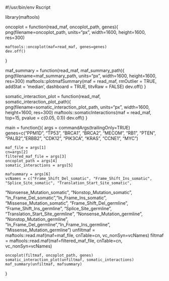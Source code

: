 #!/usr/bin/env Rscript

library(maftools)


oncoplot = function(read_maf, oncoplot_path, genes){
    png(filename=oncoplot_path, units="px", width=1600, height=1600, res=300)

    maftools::oncoplot(maf=read_maf, genes=genes)
    dev.off()
}

maf_summary = function(read_maf, maf_summary_path){
    png(filename=maf_summary_path, units="px", width=1600, height=1600, res=300)
    maftools::plotmafSummary(maf = read_maf, rmOutlier = TRUE, addStat = 'median', dashboard = TRUE, titvRaw = FALSE)
    dev.off()
}

somatic_interaction_plot = function(read_maf, somatic_interaction_plot_path){
    png(filename=somatic_interaction_plot_path, units="px", width=1600, height=1600, res=300)
    maftools::somaticInteractions(maf = read_maf, top=15, pvalue = c(0.05, 0.1))
    dev.off()
}


main = function(){
    args = commandArgs(trailingOnly=TRUE)
    genes=c("PPM1D", "TP53",  "BRCA1", "BRCA2", "MECOM", "RB1", "PTEN", "PALB2","ERBB2", "CDK12", "PIK3CA", "KRAS", "CCNE1", "MYC")

    maf_file = args[1]
    cn=args[2]
    filtered_maf_file = args[3]
    oncoplot_path = args[4]
    somatic_interactions = args[5]

    mafsummary = args[6]
    vcNames = c("Frame_Shift_Del_somatic", "Frame_Shift_Ins_somatic", "Splice_Site_somatic", "Translation_Start_Site_somatic",
"Nonsense_Mutation_somatic", "Nonstop_Mutation_somatic", "In_Frame_Del_somatic","In_Frame_Ins_somatic", "Missense_Mutation_somatic",
"Frame_Shift_Del_germline", "Frame_Shift_Ins_germline", "Splice_Site_germline", "Translation_Start_Site_germline",
"Nonsense_Mutation_germline", "Nonstop_Mutation_germline", "In_Frame_Del_germline","In_Frame_Ins_germline", "Missense_Mutation_germline")
    unfiltmaf = maftools::read.maf(maf=maf_file, cnTable=cn, vc_nonSyn=vcNames)
    filtmaf = maftools::read.maf(maf=filtered_maf_file, cnTable=cn, vc_nonSyn=vcNames)

    oncoplot(filtmaf, oncoplot_path, genes)
    somatic_interaction_plot(unfiltmaf, somatic_interactions)
    maf_summary(unfiltmaf, mafsummary)

}
